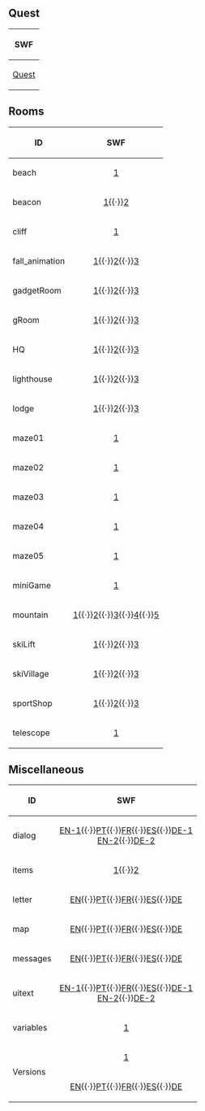 ==Quest==
{|class="wikitable" style="margin: 1em auto;"
!SWF
|-
|[[Media:GamesQuestsQ4Quest.swf|Quest]]
|}

==Rooms==
{|class="wikitable" style="margin: 1em auto;"
!ID!!SWF
|-
|beach||align="center"|[[Media:GamesQuestsQ4CommonRoomsBeach.swf|1]]
|-
|beacon||align="center"|[[Media:GamesQuestsQ4CommonRoomsBeacon.swf|1]]{{·}}[[Media:GamesQuestsQ4CommonRoomsBeacon2.swf|2]]
|-
|cliff||align="center"|[[Media:GamesQuestsQ4CommonRoomsCliff.swf|1]]
|-
|fall_animation||align="center"|[[Media:GamesQuestsQ4CommonRoomsFall animation.swf|1]]{{·}}[[Media:GamesQuestsQ4CommonRoomsFall animation2.swf|2]]{{·}}[[Media:GamesQuestsQ4CommonRoomsFall animation3.swf|3]]
|-
|gadgetRoom||align="center"|[[Media:GamesQuestsQ4CommonRoomsGadgetRoom.swf|1]]{{·}}[[Media:GamesQuestsQ4CommonRoomsGadgetRoom2.swf|2]]{{·}}[[Media:GamesQuestsQ4CommonRoomsGadgetRoom3.swf|3]]
|-
|gRoom||align="center"|[[Media:GamesQuestsQ4CommonRoomsGRoom.swf|1]]{{·}}[[Media:GamesQuestsQ4CommonRoomsGRoom2.swf|2]]{{·}}[[Media:GamesQuestsQ4CommonRoomsGRoom3.swf|3]]
|-
|HQ||align="center"|[[Media:GamesQuestsQ4CommonRoomsHQ.swf|1]]{{·}}[[Media:GamesQuestsQ4CommonRoomsHQ2.swf|2]]{{·}}[[Media:GamesQuestsQ4CommonRoomsHQ3.swf|3]]
|-
|lighthouse||align="center"|[[Media:GamesQuestsQ4CommonRoomsLighthouse.swf|1]]{{·}}[[Media:GamesQuestsQ4CommonRoomsLighthouse2.swf|2]]{{·}}[[Media:GamesQuestsQ4CommonRoomsLighthouse3.swf|3]]
|-
|lodge||align="center"|[[Media:GamesQuestsQ4CommonRoomsLodge.swf|1]]{{·}}[[Media:GamesQuestsQ4CommonRoomsLodge2.swf|2]]{{·}}[[Media:GamesQuestsQ4CommonRoomsLodge3.swf|3]]
|-
|maze01||align="center"|[[Media:GamesQuestsQ4CommonRoomsMaze01.swf|1]]
|-
|maze02||align="center"|[[Media:GamesQuestsQ4CommonRoomsMaze02.swf|1]]
|-
|maze03||align="center"|[[Media:GamesQuestsQ4CommonRoomsMaze03.swf|1]]
|-
|maze04||align="center"|[[Media:GamesQuestsQ4CommonRoomsMaze04.swf|1]]
|-
|maze05||align="center"|[[Media:GamesQuestsQ4CommonRoomsMaze05.swf|1]]
|-
|miniGame||align="center"|[[Media:GamesQuestsQ4CommonRoomsMiniGame.swf|1]]
|-
|mountain||align="center"|[[Media:GamesQuestsQ4CommonRoomsMountain.swf|1]]{{·}}[[Media:GamesQuestsQ4CommonRoomsMountain2.swf|2]]{{·}}[[Media:GamesQuestsQ4CommonRoomsMountain3.swf|3]]{{·}}[[Media:GamesQuestsQ4CommonRoomsMountain4.swf|4]]{{·}}[[Media:GamesQuestsQ4CommonRoomsMountain5.swf|5]]
|-
|skiLift||align="center"|[[Media:GamesQuestsQ4CommonRoomsSkiLift.swf|1]]{{·}}[[Media:GamesQuestsQ4CommonRoomsSkiLift2.swf|2]]{{·}}[[Media:GamesQuestsQ4CommonRoomsSkiLift3.swf|3]]
|-
|skiVillage||align="center"|[[Media:GamesQuestsQ4CommonRoomsSkiVillage.swf|1]]{{·}}[[Media:GamesQuestsQ4CommonRoomsSkiVillage2.swf|2]]{{·}}[[Media:GamesQuestsQ4CommonRoomsSkiVillage3.swf|3]]
|-
|sportShop||align="center"|[[Media:GamesQuestsQ4CommonRoomsSportShop.swf|1]]{{·}}[[Media:GamesQuestsQ4CommonRoomsSportShop2.swf|2]]{{·}}[[Media:GamesQuestsQ4CommonRoomsSportShop3.swf|3]]
|-
|telescope||align="center"|[[Media:GamesQuestsQ4CommonRoomsTelescope.swf|1]]
|}

==Miscellaneous==
{|class="wikitable" style="margin: 1em auto;"
!ID!!SWF
|-
|dialog||align="center"|[[Media:GamesQuestsQ4LangENMiscDialog.swf|EN-1]]{{·}}[[Media:GamesQuestsQ4LangPTMiscDialog.swf|PT]]{{·}}[[Media:GamesQuestsQ4LangFRMiscDialog.swf|FR]]{{·}}[[Media:GamesQuestsQ4LangESMiscDialog.swf|ES]]{{·}}[[Media:GamesQuestsQ4LangDEMiscDialog.swf|DE-1]]<br>[[Media:GamesQuestsQ4LangENMiscDialog2.swf|EN-2]]{{·}}[[Media:GamesQuestsQ4LangDEMiscDialog2.swf|DE-2]]
|-
|items||align="center"|[[Media:GamesQuestsQ4CommonMiscItems.swf|1]]{{·}}[[Media:GamesQuestsQ4CommonMiscItems2.swf|2]]
|-
|letter||align="center"|[[Media:GamesQuestsQ4LangENMiscLetter.swf|EN]]{{·}}[[Media:GamesQuestsQ4LangPTMiscLetter.swf|PT]]{{·}}[[Media:GamesQuestsQ4LangFRMiscLetter.swf|FR]]{{·}}[[Media:GamesQuestsQ4LangESMiscLetter.swf|ES]]{{·}}[[Media:GamesQuestsQ4LangDEMiscLetter.swf|DE]]
|-
|map||align="center"|[[Media:GamesQuestsQ4LangENMiscMap.swf|EN]]{{·}}[[Media:GamesQuestsQ4LangPTMiscMap.swf|PT]]{{·}}[[Media:GamesQuestsQ4LangFRMiscMap.swf|FR]]{{·}}[[Media:GamesQuestsQ4LangESMiscMap.swf|ES]]{{·}}[[Media:GamesQuestsQ4LangDEMiscMap.swf|DE]]
|-
|messages||align="center"|[[Media:GamesQuestsQ4LangENMiscMessages.swf|EN]]{{·}}[[Media:GamesQuestsQ4LangPTMiscMessages.swf|PT]]{{·}}[[Media:GamesQuestsQ4LangFRMiscMessages.swf|FR]]{{·}}[[Media:GamesQuestsQ4LangESMiscMessages.swf|ES]]{{·}}[[Media:GamesQuestsQ4LangDEMiscMessages.swf|DE]]
|-
|uitext||align="center"|[[Media:GamesQuestsQ4LangENMiscUitext.swf|EN-1]]{{·}}[[Media:GamesQuestsQ4LangPTMiscUitext.swf|PT]]{{·}}[[Media:GamesQuestsQ4LangFRMiscUitext.swf|FR]]{{·}}[[Media:GamesQuestsQ4LangESMiscUitext.swf|ES]]{{·}}[[Media:GamesQuestsQ4LangDEMiscUitext.swf|DE-1]]<br>[[Media:GamesQuestsQ4LangENMiscUitext2.swf|EN-2]]{{·}}[[Media:GamesQuestsQ4LangDEMiscUitext2.swf|DE-2]]
|-
|variables||align="center"|[[Media:GamesQuestsQ4CommonMiscVariables.swf|1]]
|-
|rowspan="2"|Versions||align="center"|[[Media:GamesQuestsQ4CommonMiscVersions.swf|1]]
|-
|align="center"|[[Media:GamesQuestsQ4LangENMiscVersions.swf|EN]]{{·}}[[Media:GamesQuestsQ4LangPTMiscVersions.swf|PT]]{{·}}[[Media:GamesQuestsQ4LangFRMiscVersions.swf|FR]]{{·}}[[Media:GamesQuestsQ4LangESMiscVersions.swf|ES]]{{·}}[[Media:GamesQuestsQ4LangDEMiscVersions.swf|DE]]
|}
